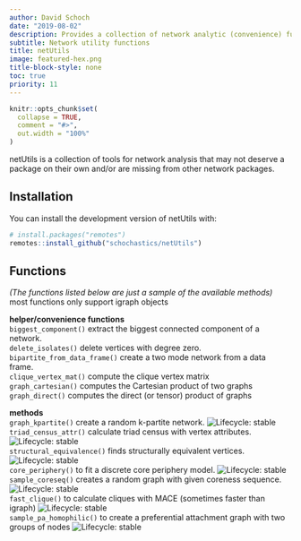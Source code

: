 ```yaml
---
author: David Schoch
date: "2019-08-02"
description: Provides a collection of network analytic (convenience) functions, missing in other standard packages. This includes forms of dyad and triad census with attributes and equivalence measures. All functions are build upon igraph
subtitle: Network utility functions
title: netUtils
image: featured-hex.png
title-block-style: none
toc: true
priority: 11
---
```

```r
knitr::opts_chunk$set(
  collapse = TRUE,
  comment = "#>",
  out.width = "100%"
)
```


netUtils is a collection of tools for network analysis that may not deserve a package on their own and/or are missing from other network packages.

## Installation

You can install the development version of netUtils with:

```r
# install.packages("remotes")
remotes::install_github("schochastics/netUtils")
```

## Functions

*(The functions listed below are just a sample of the available methods)*  
most functions only support igraph objects

**helper/convenience functions**  
`biggest_component()` extract the biggest connected component of a network.  
`delete_isolates()` delete vertices with degree zero.  
`bipartite_from_data_frame()` create a two mode network from a data frame.  
`clique_vertex_mat()` compute the clique vertex matrix  
`graph_cartesian()` computes the Cartesian product of two graphs  
`graph_direct()` computes the direct (or tensor) product of graphs

**methods**  
`graph_kpartite()` create a random k-partite network. ![Lifecycle: stable](https://img.shields.io/badge/lifecycle-stable-green.svg)  
<!-- `dyad_census_attr()` calculate dyad census with vertex attributes. ![Lifecycle: stable](https://img.shields.io/badge/lifecycle-stable-green.svg)   -->
`triad_census_attr()` calculate triad census with vertex attributes. ![Lifecycle: stable](https://img.shields.io/badge/lifecycle-stable-green.svg)    
`structural_equivalence()` finds structurally equivalent vertices. ![Lifecycle: stable](https://img.shields.io/badge/lifecycle-stable-green.svg)    
`core_periphery()` to fit a discrete core periphery model. ![Lifecycle: stable](https://img.shields.io/badge/lifecycle-experimental-orange.svg)  
`sample_coreseq()` creates a random graph with given coreness sequence. ![Lifecycle: stable](https://img.shields.io/badge/lifecycle-stable-green.svg)  
`fast_clique()` to calculate cliques with MACE (sometimes faster than igraph) ![Lifecycle: stable](https://img.shields.io/badge/lifecycle-stable-green.svg)  
`sample_pa_homophilic()` to create a preferential attachment graph with two groups of nodes ![Lifecycle: stable](https://img.shields.io/badge/lifecycle-experimental-orange.svg)